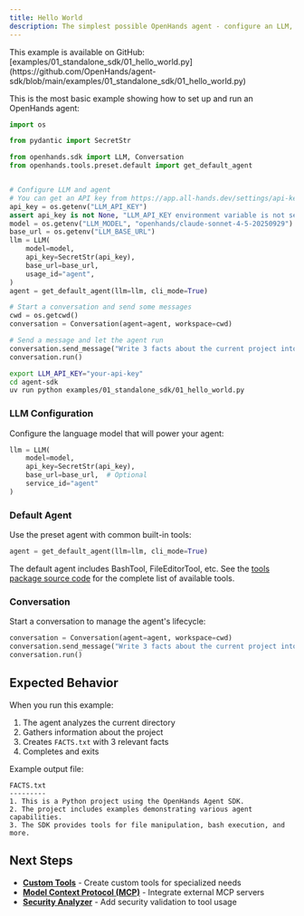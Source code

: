 ```yaml
---
title: Hello World
description: The simplest possible OpenHands agent - configure an LLM, create an agent, and complete a task.
---
```


<Note>
This example is available on GitHub: [examples/01_standalone_sdk/01_hello_world.py](https://github.com/OpenHands/agent-sdk/blob/main/examples/01_standalone_sdk/01_hello_world.py)
</Note>

This is the most basic example showing how to set up and run an OpenHands agent:

```python icon="python" examples/01_standalone_sdk/01_hello_world.py
import os

from pydantic import SecretStr

from openhands.sdk import LLM, Conversation
from openhands.tools.preset.default import get_default_agent


# Configure LLM and agent
# You can get an API key from https://app.all-hands.dev/settings/api-keys
api_key = os.getenv("LLM_API_KEY")
assert api_key is not None, "LLM_API_KEY environment variable is not set."
model = os.getenv("LLM_MODEL", "openhands/claude-sonnet-4-5-20250929")
base_url = os.getenv("LLM_BASE_URL")
llm = LLM(
    model=model,
    api_key=SecretStr(api_key),
    base_url=base_url,
    usage_id="agent",
)
agent = get_default_agent(llm=llm, cli_mode=True)

# Start a conversation and send some messages
cwd = os.getcwd()
conversation = Conversation(agent=agent, workspace=cwd)

# Send a message and let the agent run
conversation.send_message("Write 3 facts about the current project into FACTS.txt.")
conversation.run()
```

```bash Running the Example
export LLM_API_KEY="your-api-key"
cd agent-sdk
uv run python examples/01_standalone_sdk/01_hello_world.py
```

### LLM Configuration
Configure the language model that will power your agent:

```python
llm = LLM(
    model=model,
    api_key=SecretStr(api_key),
    base_url=base_url,  # Optional
    service_id="agent"
)
```

### Default Agent
Use the preset agent with common built-in tools:

```python
agent = get_default_agent(llm=llm, cli_mode=True)
```

The default agent includes BashTool, FileEditorTool, etc. See the [tools package source code](https://github.com/OpenHands/agent-sdk/tree/main/openhands-sdk/openhands/tools) for the complete list of available tools.

### Conversation
Start a conversation to manage the agent's lifecycle:

```python
conversation = Conversation(agent=agent, workspace=cwd)
conversation.send_message("Write 3 facts about the current project into FACTS.txt.")
conversation.run()
```

## Expected Behavior

When you run this example:
1. The agent analyzes the current directory
2. Gathers information about the project
3. Creates `FACTS.txt` with 3 relevant facts
4. Completes and exits

Example output file:

```text
FACTS.txt
---------
1. This is a Python project using the OpenHands Agent SDK.
2. The project includes examples demonstrating various agent capabilities.
3. The SDK provides tools for file manipulation, bash execution, and more.
```

## Next Steps

- **[Custom Tools](/sdk/guides/custom-tools)** - Create custom tools for specialized needs
- **[Model Context Protocol (MCP)](/sdk/guides/mcp)** - Integrate external MCP servers
- **[Security Analyzer](/sdk/guides/security)** - Add security validation to tool usage
